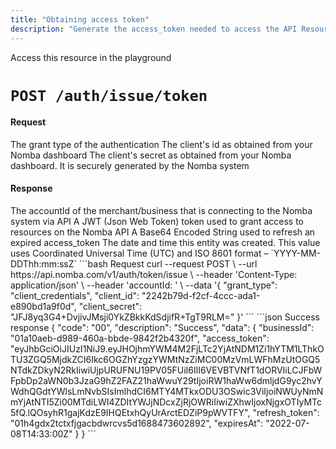 ```yaml
---
title: "Obtaining access token"
description: "Generate the access_token needed to access the API Resources"
---
```


<Card title="Obtain access token" icon="shield"
href="/nomba-api-reference/authenticate/obtain-access-token">
  Access this resource in the playground
</Card>

# `POST /auth/issue/token`

#### Request

<ParamField body="grant_type" type="string" required>
  The grant type of the authentication
</ParamField>

<ParamField body="client_id" type="string" required>
  The client's id as obtained from your Nomba dashboard
</ParamField>

<ParamField body="client_secret" type="string" required>
  The client's secret as obtained from your Nomba dashboard. It is securely generated by the Nomba system
</ParamField>


#### Response

<ResponseField name="businessId" type="string" required>
  The accountId of the merchant/business that is connecting to the Nomba system via API
</ResponseField>

<ResponseField name="access_token" type="string" required>
  A JWT (Json Web Token) token used to grant access to resources on the Nomba API
</ResponseField>

<ResponseField name="refresh_token" type="string" required>
  A Base64 Encoded String used to refresh an expired access_token
</ResponseField>

<ResponseField name="expiresAt" type="string" required>
  The date and time this entity was created. This value uses Coordinated Universal Time (UTC) and ISO 8601 format – `YYYY-MM-DDThh:mm:ssZ`
</ResponseField>


<RequestExample>
```bash Request
curl --request POST \
  --url https://api.nomba.com/v1/auth/token/issue \
  --header 'Content-Type: application/json' \
  --header 'accountId: <accountid>' \
  --data '{
  "grant_type": "client_credentials",
  "client_id": "2242b79d-f2cf-4ccc-ada1-e890bd1a9f0d",
  "client_secret": "JFJ8yq3G4+DvjivJMsji0YkZBkkKdSdjifR+TgT9RLM="
}'
```
</RequestExample>

<ResponseExample>
```json Success response
{
  "code": "00",
  "description": "Success",
  "data": {
    "businessId": "01a10aeb-d989-460a-bbde-9842f2b4320f",
    "access_token": "eyJhbGciOiJIUzI1NiJ9.eyJHOjhmYWM4M2FjLTc2YjAtNDM1Zi1hYTM1LThkOTU3ZGQ5MjdkZCI6Ikc6OGZhYzgzYWMtNzZiMC00MzVmLWFhMzUtOGQ5NTdkZDkyN2RkIiwiUjpURUFNU19PV05FUiI6IlI6VEVBTVNfT1dORVIiLCJFbWFpbDp2aWN0b3JzaG9hZ2FAZ21haWwuY29tIjoiRW1haWw6dmljdG9yc2hvYWdhQGdtYWlsLmNvbSIsImlhdCI6MTY4MTkxODU3OSwic3ViIjoiNWUyNmNmYjAtNTI5Zi00MTdiLWI4ZDItYWJjNDcxZjRjOWRiIiwiZXhwIjoxNjgxOTIyMTc5fQ.lQOsyhR1gajKdzE9IHQEtxhQyUrArctEDZiP9pWVTFY",
    "refresh_token": "01h4gdx2tctxfjgacbdwrcvs5d1688473602892",
    "expiresAt": "2022-07-08T14:33:00Z"
  }
}
```
</ResponseExample>